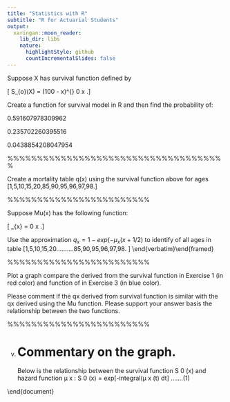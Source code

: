 ```yaml
---
title: "Statistics with R"
subtitle: "R for Actuarial Students"
output:
  xaringan::moon_reader:
    lib_dir: libs
    nature:
      highlightStyle: github
      countIncrementalSlides: false
---
```



\noindent Suppose X has survival function defined by


\[ S_{o}(X) = \frac{1}{10} (100 - x)^{\frac{1}{2}} \mbox { for }0 \leq x \leq 100.\]

\noindent Create a function for survival model in R and then find the probability of:

\begin{enumerate}[(a)]
    \item a new born surviving till age 65.
    \item 10 year old surviving till 95.
    \item a new born die between the ages 65 and 70 years.
\end{enumerate}


\includegraphics[]{00-B2/images/Mortality_1.JPG}

\begin{framed} \begin{verbatim}
#Define a function for S(x).

Sx <- function(x){
 0.1*(100-x)^(1/2)
 }


#New born surviving till age 65.
Sx(65)



\end{verbatim}\end{framed}


0.591607978309962



\begin{framed} \begin{verbatim}

#10 year old surviving till 95
z<-Sx(95)/Sx(10)
z

\end{verbatim}\end{framed}


0.235702260395516



\begin{framed} \begin{verbatim}
#New born dying between the age of 65-70 years
x<-Sx(65)-Sx(70)
x

\end{verbatim}\end{framed}


0.0438854208047954


%%%%%%%%%%%%%%%%%%%%%%%%%%%%%%%%%%%%%
\newpage 

Create a mortality table q(x) using the survival function above for ages
\[1,5,10,15,20,\ldots 85,90,95,96,97,98.\]


\begin{framed} \begin{verbatim}
age<-c(1,seq(5,95,by=5),seq(96,98,by=1))
qx<-function(x){
1-(Sx(x+1)/Sx(x))}
mortality.table<-data.frame(age)
mortality.table$q.x<-round(qx(mortality.table$age),10)
\end{verbatim}\end{framed}

\newpage 
\begin{framed} \begin{verbatim}
mortality.table
\end{verbatim}\end{framed}

\includegraphics[scale=1.5]{00-B2/images/Mortality_2_table.JPG}


%%%%%%%%%%%%%%%%%%%%%%%%
\newpage
\subsection*{Exercise 3}
\noident Suppose Mu(x) has the following function:

\[ \mu_{x} = \frac{1}{2(100-x)} \mbox { for }0 \leq x \leq 100.\]

\noindent Use the approximation $q_x = 1 - exp(-\mu_{x}(x+1/2)$ to identify \texttt{qx} of all ages in table
\[1,5,10,15,20..........85,90,95,96,97,98. \]
\end{verbatim}\end{framed}


\begin{framed} \begin{verbatim}
#Define a function for Mu(x).
mu<-function(x){
1/(2*(100-x))}
# Calculate qx for each age using approximation
qx1<-function(x){
1-exp(-mu(x+1/2))}
mortality.table$q.x1<-round(qx1(mortality.table$age),10)
mortality.table


\end{verbatim}
\end{framed}
\newpage 
\includegraphics[scale=1.4]{00-B2/images/Mortality_3_table_2.JPG}


%%%%%%%%%%%%%%%%%%%%%%%%
\newpage
\subsection*{Exercise 4}
\noindent Plot a graph compare the \texttt{qx} derived from the survival function in Exercise 1 (in red color)
and function of \texttt{Mu.x} in Exercise 3 (in blue color).


\begin{framed} \begin{verbatim}
# Ploting qx and qx1 using the line graph.

plot( seq(1,98), qx(seq(1,98)) ,
	pch=17,
	col="Red") 

lines( seq(1,98), qx1(seq(1,98)) ,
	col="Blue")
\end{verbatim}\end{framed}

\includegraphics[scale=0.6]{00-B2/images/Mortality_4_Curve.png}

\newpage 



Please comment if the qx derived from survival function is similar with the qx derived
using the Mu function. Please support your answer basis the relationship between the
two functions.



%%%%%%%%%%%%%%%%%%%%%%%%
\newpage
\subsection*{Exercise 5}
v) # Commentary on the graph.
Below is the relationship between the survival function S 0 (x) and hazard function μ x :
S 0 (x) = exp[-integral(μ x (t) dt]
.......(1)


\begin{itemize}
    \item The survival function S 0 (x) above is defined as:
δ/δτ [log (S 0 (x)] = μ x = 1 / 2(100-x)
    \item Deriving μ x using the above relationship in (1), we get the same function for μ x as specified in part (c) and
hence creating mortality table using either survival function or hazard function shall give the same result.
    \item There are minor differences in the graph of qx and that is purely due to the approximation assumed in part (c)
\end{itemize}


\end{document}

